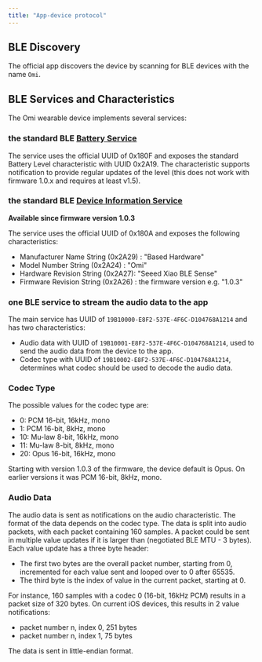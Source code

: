 ```yaml
---
title: "App-device protocol"
---
```


## BLE Discovery[​](#ble-discovery "Direct link to BLE Discovery")

The official app discovers the device by scanning for BLE devices with the name `Omi`.

## BLE Services and Characteristics[​](#ble-services-and-characteristics "Direct link to BLE Services and Characteristics")

The Omi wearable device implements several services:

### the standard BLE [Battery Service](https://www.bluetooth.com/specifications/specs/battery-service)[​](#the-standard-ble-battery-service "Direct link to the-standard-ble-battery-service")

The service uses the official UUID of 0x180F and exposes the standard Battery Level characteristic with UUID 0x2A19. The characteristic supports notification to provide regular updates of the level (this does not work with firmware 1.0.x and requires at least v1.5).

### the standard BLE [Device Information Service](https://www.bluetooth.com/specifications/specs/device-information-service/)[​](#the-standard-ble-device-information-service "Direct link to the-standard-ble-device-information-service")

**Available since firmware version 1.0.3**

The service uses the official UUID of 0x180A and exposes the following characteristics:

* Manufacturer Name String (0x2A29) : "Based Hardware"
* Model Number String (0x2A24) : "Omi"
* Hardware Revision String (0x2A27): "Seeed Xiao BLE Sense"
* Firmware Revision String (0x2A26) : the firmware version e.g. "1.0.3"

### one BLE service to stream the audio data to the app[​](#one-ble-service-to-stream-the-audio-data-to-the-app "Direct link to one BLE service to stream the audio data to the app")

The main service has UUID of `19B10000-E8F2-537E-4F6C-D104768A1214` and has two characteristics:

* Audio data with UUID of `19B10001-E8F2-537E-4F6C-D104768A1214`, used to send the audio data from the device to the app.
* Codec type with UUID of `19B10002-E8F2-537E-4F6C-D104768A1214`, determines what codec should be used to decode the audio data.

### Codec Type[​](#codec-type "Direct link to Codec Type")

The possible values for the codec type are:

* 0: PCM 16-bit, 16kHz, mono
* 1: PCM 16-bit, 8kHz, mono
* 10: Mu-law 8-bit, 16kHz, mono
* 11: Mu-law 8-bit, 8kHz, mono
* 20: Opus 16-bit, 16kHz, mono

Starting with version 1.0.3 of the firmware, the device default is Opus. On earlier versions it was PCM 16-bit, 8kHz, mono.

### Audio Data[​](#audio-data "Direct link to Audio Data")

The audio data is sent as notifications on the audio characteristic. The format of the data depends on the codec type. The data is split into audio packets, with each packet containing 160 samples. A packet could be sent in multiple value updates if it is larger than (negotiated BLE MTU - 3 bytes). Each value update has a three byte header:

* The first two bytes are the overall packet number, starting from 0, incremented for each value sent and looped over to 0 after 65535.
* The third byte is the index of value in the current packet, starting at 0.

For instance, 160 samples with a codec 0 (16-bit, 16kHz PCM) results in a packet size of 320 bytes. On current iOS devices, this results in 2 value notifications:

* packet number n, index 0, 251 bytes
* packet number n, index 1, 75 bytes

The data is sent in little-endian format.
